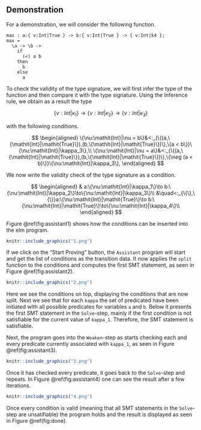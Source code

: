 ## Demonstration

For a demonstration, we will consider the following function.

```
max : a:{ v:Int|True } -> b:{ v:Int|True } -> { v:Int|k4 };
max =
  \a -> \b ->
    if 
      (<) a b
    then
      b
    else
      a
```

To check the validity of the type signature, we will first infer the type of the function and then compare it with the type signature. Using the Inference rule, we obtain as a result the type

$$
\{v:\mathit{Int}|\kappa_1\} \to \{v:\mathit{Int}|\kappa_2\} \to \{v:\mathit{Int}|\kappa_3\}
$$

with the following conditions.

$$
\begin{aligned}
\{\nu:\mathit{Int}|\nu = b\}&<:_{\{(a,\{\mathit{Int}|\mathit{True}\}),(b,\{\mathit{Int}|\mathit{True}\})\},\{a < b\}}\{\nu:\mathit{Int}|\kappa_3\},\\
  \{\nu:\mathit{Int}|\nu = a\}&<:_{\{(a,\{\mathit{Int}|\mathit{True}\}),(b,\{\mathit{Int}|\mathit{True}\})\},\{\neg (a < b)\}}\{\nu:\mathit{Int}|\kappa_3\},
\end{aligned}
$$

We now write the validity check of the type signature as a condition.

$$
\begin{aligned}
  & a:\{\nu:\mathit{Int}|\kappa_1\}\to b:\{\nu:\mathit{Int}|\kappa_2\}\to\{\nu:\mathit{Int}|\kappa_3\}\\
  &\quad<:_{\{\},\{\}}a:\{\nu:\mathit{Int}|\mathit{True}\}\to b:\{\nu:\mathit{Int}|\mathit{True}\}\to\{\nu:\mathit{Int}|\kappa_4\}\\
\end{aligned}
$$

Figure \@ref(fig:assistant1) shows how the conditions can be inserted into the elm program.

```r
knitr::include_graphics("1.png")
```

If we click on the "Start Proving" button, the `Assistant` program will start and get the list of conditions as the transition data. It now applies the `split` function to the conditions and computes the first SMT statement, as seen in Figure \@ref(fig:assistant2).

```r
knitr::include_graphics("2.png")
```

Here we see the conditions on top, displaying the conditions that are now split. Next we see that for each `kappa` the set of predicated have been initiated with all possible predicates for variables `a` and `b`. Below it presents the first SMT statement in the `Solve`-step, mainly if the first condition is not satisfiable for the current value of `kappa_1`. Therefore, the SMT statement is satisfiable.

Next, the program goes into the `Weaken`-step as starts checking each and every predicate currently associated with `kappa_1`, as seen in Figure \@ref(fig:assistant3).

```r
knitr::include_graphics("3.png")
```

Once it has checked every predicate, it goes back to the `Solve`-step and repeats. In Figure \@ref(fig:assistant4) one can see the result after a few iterations.

```r
knitr::include_graphics("4.png")
```

Once every condition is valid (meaning that all SMT statements in the `Solve`-step are unsatifiable) the program holds and the result is displayed as seen in Figure \@ref(fig:done).